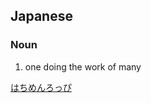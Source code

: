 ==Japanese==
{{ja-kanjitab|はち|めん|ろく|ぴ|k3=ろっ|k4=ひ|yomi=o}}

===Noun===
{{ja-noun|はちめんろっぴ}}

# one doing the work of many

[[Category:Yojijukugo|はちめんろっぴ]]